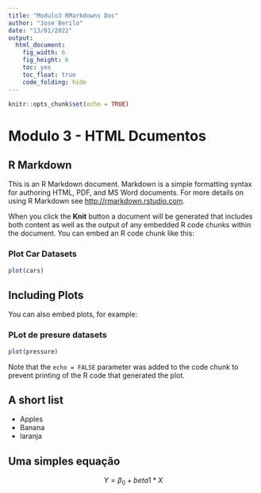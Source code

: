 ```yaml
---
title: "Modulo3 RMarkdowns Doc"
author: "Jose Berilo"
date: "13/01/2022"
output: 
  html_document: 
    fig_width: 6
    fig_height: 6
    toc: yes
    toc_float: true
    code_folding: hide
---
```


```r
knitr::opts_chunk$set(echo = TRUE)
```
# Modulo 3 - HTML Dcumentos

## R Markdown {#nextsteps .emphasized}

This is an R Markdown document. Markdown is a simple formatting syntax for authoring HTML, PDF, and MS Word documents. For more details on using R Markdown see <http://rmarkdown.rstudio.com>.

When you click the **Knit** button a document will be generated that includes both content as well as the output of any embedded R code chunks within the document. You can embed an R code chunk like this:

### Plot Car Datasets

```r
plot(cars)
```

## Including Plots

You can also embed plots, for example:

### PLot de presure datasets

```r
plot(pressure)
```

Note that the `echo = FALSE` parameter was added to the code chunk to prevent printing of the R code that generated the plot.

## A short list

* Apples
* Banana
* laranja

## Uma simples equação

$$ Y = \beta_0 + beta1*X $$


